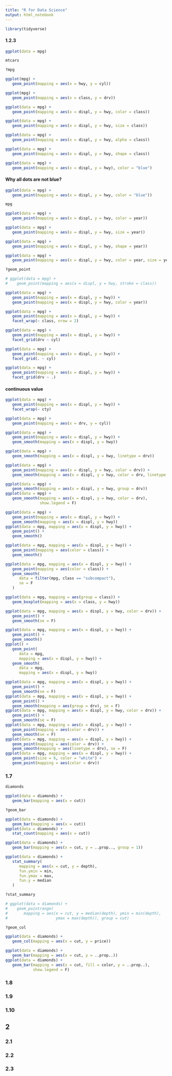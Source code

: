 ```yaml
---
title: "R for Data Science"
output: html_notebook
---
```


```r
library(tidyverse)
```

#### 1.2.3
```r
ggplot(data = mpg)
```

```r
mtcars
```

```r
?mpg
```

```r
ggplot(mpg) +
   geom_point(mapping = aes(x = hwy, y = cyl))
```

```r
ggplot(mpg) +
   geom_point(mapping = aes(x = class, y = drv))
```

```r
ggplot(data = mpg) +
   geom_point(mapping = aes(x = displ, y = hwy, color = class))
```

```r
ggplot(data = mpg) +
   geom_point(mapping = aes(x = displ, y = hwy, size = class))
```

```r
ggplot(data = mpg) +
   geom_point(mapping = aes(x = displ, y = hwy, alpha = class))
```

```r
ggplot(data = mpg) +
   geom_point(mapping = aes(x = displ, y = hwy, shape = class))
```

```r
ggplot(data = mpg) +
   geom_point(mapping = aes(x = displ, y = hwy), color = "blue")
```

#### Why all dots are not blue?
```r
ggplot(data = mpg) +
   geom_point(mapping = aes(x = displ, y = hwy, color = "blue"))
```

```r
mpg
```

```r
ggplot(data = mpg) +
   geom_point(mapping = aes(x = displ, y = hwy, color = year))
```


```r
ggplot(data = mpg) +
   geom_point(mapping = aes(x = displ, y = hwy, size = year))
```

```r
ggplot(data = mpg) +
   geom_point(mapping = aes(x = displ, y = hwy, shape = year))
```

```r
ggplot(data = mpg) +
   geom_point(mapping = aes(x = displ, y = hwy, color = year, size = year))
```


```r
?geom_point
```
```r
# ggplot(data = mpg) +
#    geom_point(mapping = aes(x = displ, y = hwy, stroke = class))
```

```r
ggplot(data = mpg) +
   geom_point(mapping = aes(x = displ, y = hwy)) +
   geom_point(mapping = aes(x = displ, y = hwy, color = year))
```


```r
ggplot(data = mpg) +
   geom_point(mapping = aes(x = displ, y = hwy)) +
   facet_wrap(~ class, nrow = 2)
```

```r
ggplot(data = mpg) +
   geom_point(mapping = aes(x = displ, y = hwy)) +
   facet_grid(drv ~ cyl)
```

```r
ggplot(data = mpg) +
   geom_point(mapping = aes(x = displ, y = hwy)) +
   facet_grid(. ~ cyl)
```
```r
ggplot(data = mpg) +
   geom_point(mapping = aes(x = displ, y = hwy)) +
   facet_grid(drv ~ .)
```


#### continuous value
```r
ggplot(data = mpg) +
   geom_point(mapping = aes(x = displ, y = hwy)) +
   facet_wrap(~ cty)
```

```r
ggplot(data = mpg) +
   geom_point(mapping = aes(x = drv, y = cyl))
```



```r
ggplot(data = mpg) +
   geom_point(mapping = aes(x = displ, y = hwy)) +
   geom_smooth(mapping = aes(x = displ, y = hwy))
```


```r
ggplot(data = mpg) +
   geom_smooth(mapping = aes(x = displ, y = hwy, linetype = drv))
```


```r
ggplot(data = mpg) +
   geom_point(mapping = aes(x = displ, y = hwy, color = drv)) +
   geom_smooth(mapping = aes(x = displ, y = hwy, color = drv, linetype = drv))
```


```r
ggplot(data = mpg) +
   geom_smooth(mapping = aes(x = displ, y = hwy, group = drv))
ggplot(data = mpg) +
   geom_smooth(mapping = aes(x = displ, y = hwy, color = drv),
               show.legend = F)
```

```r
ggplot(data = mpg) +
   geom_point(mapping = aes(x = displ, y = hwy)) +
   geom_smooth(mapping = aes(x = displ, y = hwy))
ggplot(data = mpg, mapping = aes(x = displ, y = hwy)) +
   geom_point() +
   geom_smooth()

```

```r
ggplot(data = mpg, mapping = aes(x = displ, y = hwy)) +
   geom_point(mapping = aes(color = class)) +
   geom_smooth()
```

```r
ggplot(data = mpg, mapping = aes(x = displ, y = hwy)) +
   geom_point(mapping = aes(color = class)) +
   geom_smooth(
      data = filter(mpg, class == "subcompact"),
      se = F
   )
```


```r
ggplot(data = mpg, mapping = aes(group = class)) +
   geom_boxplot(mapping = aes(x = class, y = hwy))
```


```r
ggplot(data = mpg, mapping = aes(x = displ, y = hwy, color = drv)) +
   geom_point() +
   geom_smooth(se = F)
```

```r
ggplot(data = mpg, mapping = aes(x = displ, y = hwy)) +
   geom_point() +
   geom_smooth()
ggplot() +
   geom_point(
      data = mpg, 
      mapping = aes(x = displ, y = hwy)) +
   geom_smooth(
      data = mpg, 
      mapping = aes(x = displ, y = hwy))
```

```r
ggplot(data = mpg, mapping = aes(x = displ, y = hwy)) +
   geom_point() +
   geom_smooth(se = F)
ggplot(data = mpg, mapping = aes(x = displ, y = hwy)) +
   geom_point() +
   geom_smooth(mapping = aes(group = drv), se = F)
ggplot(data = mpg, mapping = aes(x = displ, y = hwy, color = drv)) +
   geom_point() +
   geom_smooth(se = F)
ggplot(data = mpg, mapping = aes(x = displ, y = hwy)) +
   geom_point(mapping = aes(color = drv)) +
   geom_smooth(se = F)
ggplot(data = mpg, mapping = aes(x = displ, y = hwy)) +
   geom_point(mapping = aes(color = drv)) +
   geom_smooth(mapping = aes(linetype = drv), se = F)
ggplot(data = mpg, mapping = aes(x = displ, y = hwy)) +
   geom_point(size = 6, color = "white") +
   geom_point(mapping = aes(color = drv))
```

### 1.7
```r
diamonds   
```


```r
ggplot(data = diamonds) +
   geom_bar(mapping = aes(x = cut))
```

```r
?geom_bar
```

```r
ggplot(data = diamonds) +
   geom_bar(mapping = aes(x = cut))
ggplot(data = diamonds) +
   stat_count(mapping = aes(x = cut))
```

```r
ggplot(data = diamonds) +
   geom_bar(mapping = aes(x = cut, y = ..prop.., group = 1))
```

```r
ggplot(data = diamonds) +
   stat_summary(
      mapping = aes(x = cut, y = depth),
      fun.ymin = min,
      fun.ymax = max,
      fun.y = median
   )
```

```r
?stat_summary
```

```r
# ggplot(data = diamonds) +
#    geom_pointrange(
#       mapping = aes(x = cut, y = median(depth), ymin = min(depth), 
#                     ymax = max(depth)), group = cut)
```

```r
?geom_col
```

```r
ggplot(data = diamonds) +
   geom_col(mapping = aes(x = cut, y = price))
```

```r
ggplot(data = diamonds) +
   geom_bar(mapping = aes(x = cut, y = ..prop..))
ggplot(data = diamonds) +
   geom_bar(mapping = aes(x = cut, fill = color, y = ..prop..), 
            show.legend = F)
```



### 1.8
### 1.9
### 1.10
## 2
### 2.1
### 2.2
### 2.3













